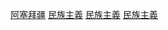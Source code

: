 {{Catmain}}

[[Category:各國民族主義|阿塞拜疆]]
[[Category:阿塞拜疆政治|民族主義]]
[[Category:阿塞拜疆社會|民族主義]]
[[Category:阿塞拜疆文化|民族主義]]